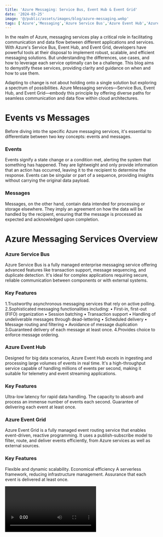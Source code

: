 ```yaml
---
title: 'Azure Messaging: Service Bus, Event Hub & Event Grid'
date: '2024-03-25'
image: '@/public/assets/images/blog/azure-messaging.webp'
tags: ['Azure','Messaging','Azure Service Bus','Azure Event Hub','Azure Event Grid']
---
```


In the realm of Azure, messaging services play a critical role in facilitating communication and data flow between different applications and services. With Azure's Service Bus, Event Hub, and Event Grid, developers have powerful tools at their disposal to implement robust, scalable, and efficient messaging solutions. But understanding the differences, use cases, and how to leverage each service optimally can be a challenge. This blog aims to demystify these services, providing clarity and guidance on when and how to use them.

Adapting to change is not about holding onto a single solution but exploring a spectrum of possibilities. Azure Messaging services—Service Bus, Event Hub, and Event Grid—embody this principle by offering diverse paths for seamless communication and data flow within cloud architectures.

# Events vs Messages
Before diving into the specific Azure messaging services, it's essential to differentiate between two key concepts: events and messages.

### Events
Events signify a state change or a condition met, alerting the system that something has happened. They are lightweight and only provide information that an action has occurred, leaving it to the recipient to determine the response. Events can be singular or part of a sequence, providing insights without carrying the original data payload.

### Messages
Messages, on the other hand, contain data intended for processing or storage elsewhere. They imply an agreement on how the data will be handled by the recipient, ensuring that the message is processed as expected and acknowledged upon completion.

# Azure Messaging Services Overview
### Azure Service Bus
Azure Service Bus is a fully managed enterprise messaging service offering advanced features like transaction support, message sequencing, and duplicate detection. It's ideal for complex applications requiring secure, reliable communication between components or with external systems.

### Key Features
1.Trustworthy asynchronous messaging services that rely on active polling.
2.Sophisticated messaging functionalities including:
      • First-in, first-out (FIFO) organization
      • Session batching
      • Transaction support
      • Handling of undeliverable messages through dead-lettering
      • Scheduled delivery
      • Message routing and filtering
      • Avoidance of message duplication
3.Guaranteed delivery of each message at least once.
4.Provides choice to enforce message ordering.

### Azure Event Hub
Designed for big data scenarios, Azure Event Hub excels in ingesting and processing large volumes of events in real time. It's a high-throughput service capable of handling millions of events per second, making it suitable for telemetry and event streaming applications.

### Key Features
Ultra-low latency for rapid data handling.
The capacity to absorb and process an immense number of events each second.
Guarantee of delivering each event at least once.

### Azure Event Grid
Azure Event Grid is a fully managed event routing service that enables event-driven, reactive programming. It uses a publish-subscribe model to filter, route, and deliver events efficiently, from Azure services as well as external sources.

### Key Features
Flexible and dynamic scalability.
Economical efficiency
A serverless framework, reducing infrastructure management.
Assurance that each event is delivered at least once.

<Video id="2AUKiQPzbL0E_ylQ" />
{/* <div className="video-container">
                                                    <iframe className="responsive-iframe" src="https://www.youtube.com/embed/1Tjd3qYm0qY?si=2AUKiQPzbL0E_ylQ" title="Azure Messaging: Understanding Service Bus, Event Hub, and Event Grid" frameborder="0" allow="accelerometer; autoplay; clipboard-write; encrypted-media; gyroscope; picture-in-picture; web-share" referrerpolicy="strict-origin-when-cross-origin" allowfullscreen></iframe>
                                                </div> */}
# Choosing the Right Service
|Feature|	Service Bus|	Event Hub|	Event Grid|
|:------|:-------------|:------------|:-----------|
Messaging Patterns|	Queues, Topics, Subscriptions|	Event Streams|	Reactive Programming|
Protocols Supported|	AMQP 1.0, HTTP/HTTPS, SBMP|	AMQP 1.0, HTTP/HTTPS|	HTTP/HTTPS|
Specifications Supported|	JMS, WS/SOAP, REST API|	Kafka, Capture, REST API|	CloudEvents
Cost|	Can get expensive with Premium and Dedicated tiers|	Can get expensive with Premium and Dedicated tiers|	Cheapest
Service Tiers|	Basic, Standard, Premium|	Basic, Standard, Premium, Dedicated|	Basic, Standard
Ideal Use Case|	Enterprise Messaging, Ordered Delivery|	Big Data, Telemetry Ingestion|	React to resource status changes|
Throughput|	Lower than Event Hub|	Designed for High Throughput|	Dynamically Scales Based on Events|
Ordering|	Supports FIFO|	Limited to Partition|	Event Ordering Not Guaranteed
Delivery Guarantee|	At Least Once|	At Least Once|	At Least Once, with Retry Policies
Latency|	Milliseconds|	Low, Milliseconds|	Very Low, Sub-Second
Maximum Message Size|	Service Bus messaging services (queues and topics/subscriptions) allow application to send messages of size up to 256 KB (standard tier) or 100 MB (premium tier).|	256 KB - Basic ,1 MB - Standard|	MQTT limits in Event Grid namespace - 512 KB
Retention|	Premium tier - 90 days,Basic tier - 14 days|	Standard tier - 7 days,Premium and dedicated tier - 90 days.|	Minimum value is 1 minute Maximum value is topic's retention Default value is 7 days or topic retention|
# Architecture Pattern Showing Service Bus, Event Hub and Event Grid
Following architecture diagram shows a sample architecture pattern where all 3 Azure services are used:
https://www.arinatechnologies.com/assets/images/blog/az-messaging.jpg

This architecture diagram illustrates the seamless integration of on-premises datacenter applications with Azure services to enhance data processing and analytics capabilities. The workflow initiates from an on-premises datacenter, where application data is generated and needs to be processed in the cloud for advanced analytics.

#### On-Prem Datacenter:
The starting point of the data flow, representing the on-premises infrastructure where application data is generated. This might include servers, databases, or other data sources within a company's internal network.
#### VPN Connection:
A secure and encrypted Virtual Private Network (VPN) connection is established between the on-premises datacenter and Azure. This VPN ensures that data transferred to the cloud is done so securely, maintaining the integrity and confidentiality of sensitive information.
#### VNET (Virtual Network): 
Upon reaching Azure, data enters the VNET, a fundamental building block providing isolation and segmentation within the Azure cloud. The VNET serves as the backbone of the cloud infrastructure, ensuring that different components within the architecture can communicate securely.
#### Publish to Service Bus: 
Data is then published to Azure Service Bus, a messaging service that enables disconnected communication among applications and services. Service Bus supports complex messaging patterns and ensures that data is reliably transferred between different components of the architecture.
#### Function App for Processing: 
Azure Functions, a serverless compute service, is utilized to process the incoming data. These functions can transform, aggregate, or perform other operations on the data before persisting it to storage or forwarding it for further analysis.
#### Blob Storage: 
The processed data is then stored in Azure Blob Storage, providing a scalable and secure place to maintain large volumes of unstructured data. Blob Storage supports a wide range of data types, from text and images to application logs and data backups.
#### Event Grid Consumption:
Azure Event Grid, an event-driven service, detects when new objects are put into Blob Storage. It triggers subsequent processes or workflows, ensuring that data changes result in immediate and responsive actions across the architecture.
#### EventHub for Real-time Analytics: 
For real-time analytics, the architecture incorporates Azure Event Hub, capable of handling massive streams of data in real-time. Event Hub is ideal for scenarios requiring rapid data ingestion and processing, such as telemetry, live dashboards, or time-sensitive analytics.
#### Log Analytics Workspace:
Finally, Azure Log Analytics Workspace is used for monitoring, analyzing, and visualizing the data and operations within the architecture. It provides insights into the performance and health of the services, helping to detect anomalies, understand trends, and make informed decisions based on the processed data.
# Conclusion
Azure Service Bus, Event Hub, and Event Grid offer a range of capabilities for implementing messaging and event-driven architectures in Azure. By understanding the features, use cases, and configuration options of each service, developers can choose the right tool for their application needs, ensuring efficient and scalable communication between services and components.

